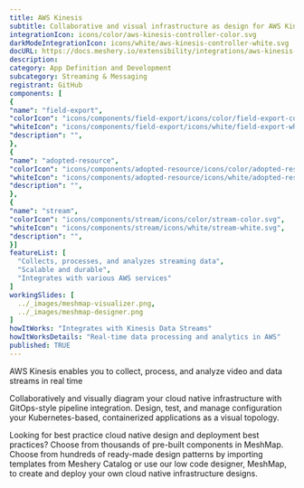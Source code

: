 ```yaml
---
title: AWS Kinesis
subtitle: Collaborative and visual infrastructure as design for AWS Kinesis
integrationIcon: icons/color/aws-kinesis-controller-color.svg
darkModeIntegrationIcon: icons/white/aws-kinesis-controller-white.svg
docURL: https://docs.meshery.io/extensibility/integrations/aws-kinesis-controller
description: 
category: App Definition and Development
subcategory: Streaming & Messaging
registrant: GitHub
components: [
{
"name": "field-export",
"colorIcon": "icons/components/field-export/icons/color/field-export-color.svg",
"whiteIcon": "icons/components/field-export/icons/white/field-export-white.svg",
"description": "",
},
{
"name": "adopted-resource",
"colorIcon": "icons/components/adopted-resource/icons/color/adopted-resource-color.svg",
"whiteIcon": "icons/components/adopted-resource/icons/white/adopted-resource-white.svg",
"description": "",
},
{
"name": "stream",
"colorIcon": "icons/components/stream/icons/color/stream-color.svg",
"whiteIcon": "icons/components/stream/icons/white/stream-white.svg",
"description": "",
}]
featureList: [
  "Collects, processes, and analyzes streaming data",
  "Scalable and durable",
  "Integrates with various AWS services"
]
workingSlides: [
  ../_images/meshmap-visualizer.png,
  ../_images/meshmap-designer.png
]
howItWorks: "Integrates with Kinesis Data Streams"
howItWorksDetails: "Real-time data processing and analytics in AWS"
published: TRUE
---
```

<p>
AWS Kinesis enables you to collect, process, and analyze video and data streams in real time
</p>
<p>
    Collaboratively and visually diagram your cloud native infrastructure with GitOps-style pipeline integration. Design, test, and manage configuration your Kubernetes-based, containerized applications as a visual topology.
</p>
<p>
    Looking for best practice cloud native design and deployment best practices? Choose from thousands of pre-built components in MeshMap. Choose from hundreds of ready-made design patterns by importing templates from Meshery Catalog or use our low code designer, MeshMap, to create and deploy your own cloud native infrastructure designs.
</p>
